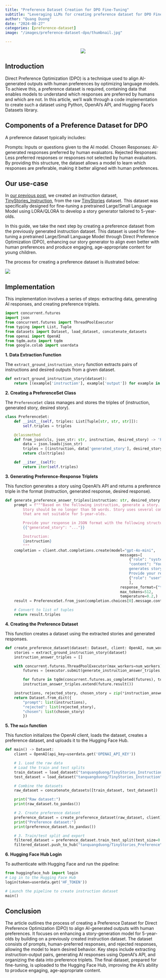 ```yaml
---
title: "Preference Dataset Creation for DPO Fine-Tuning"
subtitle: "Leveraging LLMs for creating preference dataset for DPO Fine-Tuning"
author: "Quang Duong"
date: "2024-08-27"
categories: [preference-dataset]
image: "/images/preference-dataset-dpo/thumbnail.jpg"

---
```

<center><img src="/images/preference-dataset-dpo/thumbnail.jpg"></center>

<!-- ::: {.column-margin}
Getting started GenAI & LLM with my Udemy course, [**Hands-on Generative AI Engineering with Large Language Model**](https://www.udemy.com/course/hands-on-generative-ai-engineering-with-large-language-model/?referralCode=0775DF5DDD432646AD97&couponCode=OF83024E) 👇
<a href="https://www.udemy.com/course/hands-on-generative-ai-engineering-with-large-language-model/?referralCode=0775DF5DDD432646AD97&couponCode=OF83024E"><img src="/images/genai-course/GenAI-Course-Thumbnail.png" id="llm-course"></a>
::: -->

## Introduction
Direct Preference Optimization (DPO) is a technique used to align AI-generated outputs with human preferences by optimizing language models. To achieve this, a preference dataset is required, containing data that enables models to understand which responses are preferred by humans and which are not. In this article, we'll walk through a code implementation to create such a dataset using Python, OpenAI's API, and Hugging Face's Datasets library.

## Components of a Preference Dataset for DPO
A preference dataset typically includes:

Prompts: Inputs or questions given to the AI model.
Chosen Responses: AI-generated responses preferred by human evaluators.
Rejected Responses: Less preferred responses or responses not selected by human evaluators.
By providing this structure, the dataset allows a model to learn which responses are preferable, making it better aligned with human preferences.

## Our use-case
In [our previous post](https://tanquangduong.github.io/posts/instruction-dataset-sft.html), we created an instruction dataset, [TinyStories_Instruction](https://huggingface.co/datasets/tanquangduong/TinyStories_Instruction), from the raw [TinyStories](https://huggingface.co/datasets/roneneldan/TinyStories) dataset. This dataset was specifically designed for fine-tuning a pretrained Large/Small Language Model using LORA/QLORA to develop a story generator tailored to 5-year-olds.

In this guide, we take the next step by creating a preference dataset from the previously generated instruction dataset. This dataset is used for fine-tuning a pretrained Large/Small Language Model through Direct Preference Optimization (DPO), enhancing our story generator to align even better with human preferences and produce engaging, age-appropriate content for young children.

The process for creating a preference dataset is illustrated below:

![](../images/preference-dataset-dpo/preference_dataset_illus.png)

## Implementation
This implementation involves a series of steps: extracting data, generating AI responses, and creating preference triplets.

```python
import concurrent.futures
import json
from concurrent.futures import ThreadPoolExecutor
from typing import List, Tuple
from datasets import Dataset, load_dataset, concatenate_datasets
from openai import OpenAI
from tqdm.auto import tqdm
from google.colab import userdata
```
**1. Data Extraction Function**

The `extract_ground_instruction_story` function extracts pairs of instructions and desired outputs from a given dataset.
```python
def extract_ground_instruction_story(dataset):
	return [(example['instruction'], example['output']) for example in dataset]
```
**2. Creating a PreferenceSet Class**

The `PreferenceSet` class manages and stores the triples of (instruction, generated story, desired story).

```python
class PreferenceSet:
	def __init__(self, triples: List[Tuple[str, str, str]]):
		self.triples = triples

	@classmethod
	def from_json(cls, json_str: str, instruction, desired_story) -> 'PreferenceSet':
		data = json.loads(json_str)
		triples = [(instruction, data['generated_story'], desired_story)]
		return cls(triples)

	def __iter__(self):
		return iter(self.triples)
```
**3. Generating Preference-Response Triplets**

This function generates a story using OpenAI's API and returns a preference triple in the format (instruction, generated response, desired response).

```python
def generate_preference_answer_triples(instruction: str, desired_story: str, client: OpenAI) -> List[Tuple[str, str, str]]:
	prompt = f"""Based on the following instruction, generate a story. \
		Story should be no longer than 50 words. Story uses several complex words or structures \
		that are not suitable for 5-year-olds.

		Provide your response in JSON format with the following structure:
		{{"generated_story": "..."}}

		Instruction:
		{instruction}
		"""
	completion = client.chat.completions.create(model="gpt-4o-mini",
													messages=[
														{"role": "system",
														"content": "You are a helpful assistant who \
														generates story based on the given instruction. \
														Provide your response in JSON format.",},
														{"role": "user", "content": prompt},
														],
													response_format={"type": "json_object"},
													max_tokens=512,
													temperature=0.2,)
	result = PreferenceSet.from_json(completion.choices[0].message.content, instruction, desired_story)

	# Convert to list of tuples
	return result.triples
```
**4. Creating the Preference Dataset**

This function creates a dataset using the extracted stories and generated responses.

```python
def create_preference_dataset(dataset: Dataset, client: OpenAI, num_workers: int = 4) -> Dataset:
	stories = extract_ground_instruction_story(dataset)
	instruction_answer_triples = []

	with concurrent.futures.ThreadPoolExecutor(max_workers=num_workers) as executor:
		futures = [executor.submit(generate_instruction_answer_triples, instruction, desired_story, client) for instruction, desired_story in stories]

		for future in tqdm(concurrent.futures.as_completed(futures), total=len(futures)):
		instruction_answer_triples.extend(future.result())

	instructions, rejected_story, chosen_story = zip(*instruction_answer_triples)
	return Dataset.from_dict({
		"prompt": list(instructions),
		"rejected": list(rejected_story),
		"chosen": list(chosen_story)
		})
```
**5. The `main` function**

This function initializes the OpenAI client, loads the dataset, creates a preference dataset, and uploads it to the Hugging Face Hub.

```python
def main() -> Dataset:
	client = OpenAI(api_key=userdata.get('OPENAI_API_KEY'))

	# 1. Load the raw data
	# Load the train and test splits
	train_dataset = load_dataset("tanquangduong/TinyStories_Instruction", split="train")
	test_dataset = load_dataset("tanquangduong/TinyStories_Instruction", split="test")

	# Combine the datasets
	raw_dataset = concatenate_datasets([train_dataset, test_dataset])

	print("Raw dataset:")
	print(raw_dataset.to_pandas())

	# 2. Create preference dataset
	preference_dataset = create_preference_dataset(raw_dataset, client)
	print("Preference dataset:")
	print(preference_dataset.to_pandas())

	# 3. Train/test split and export
	filtered_dataset = preference_dataset.train_test_split(test_size=0.1)
	filtered_dataset.push_to_hub("tanquangduong/TinyStories_Preference")
```
**6. Hugging Face Hub Login**

To authenticate with Hugging Face and run the pipeline:

```python
from huggingface_hub import login
# Log in to the Hugging Face Hub
login(token=userdata.get('HF_TOKEN'))

# Launch the pipeline to create instruction dataset
main()
```
## Conclusion
The article outlines the process of creating a Preference Dataset for Direct Preference Optimization (DPO) to align AI-generated outputs with human preferences. It focuses on enhancing a story-generation model for 5-year-olds by building on a previously created instruction dataset. The dataset consists of prompts, human-preferred responses, and rejected responses, allowing the model to learn desired behavior. Key steps include extracting instruction-output pairs, generating AI responses using OpenAI's API, and organizing the data into preference triplets. The final dataset, prepared for fine-tuning, is uploaded to the Hugging Face Hub, improving the AI's ability to produce engaging, age-appropriate content.